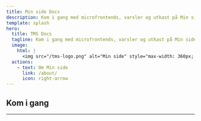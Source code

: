 ```yaml
---
title: Min side Docs
description: Kom i gang med microfrontends, varsler og utkast på Min side.
template: splash
hero:
  title: TMS Docs
  tagline: Kom i gang med microfrontends, varsler og utkast på Min side
  image:
    html: |
      <img src="/tms-logo.png" alt="Min side" style="max-width: 360px; width: 100%; height: auto;" />
  actions:
    - text: Om Min side
      link: /about/
      icon: right-arrow
---
```



## Kom i gang

---

<LinkCard
  title="Microfrontends"
  href="microfrontends/microfrontend-ssr"
  description="Nå dine brukere med microfrontends"
/>
<LinkCard
  title="Varsler"
  href="varsler/start"
  description="Send varseler til brukere"
/>
<LinkCard
  title="Utkast"
  href="utkast"
  description="Gir brukeren mulighet til å fortsette utfyllingen av søknaden senere"
/>
